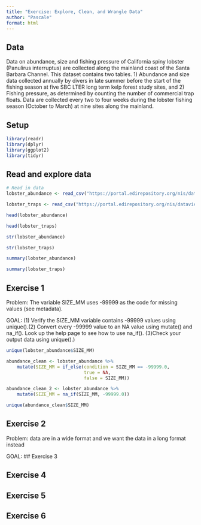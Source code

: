 ```yaml
---
title: "Exercise: Explore, Clean, and Wrangle Data"
author: "Pascale"
format: html
---
```


## Data
Data on abundance, size and fishing pressure of California spiny lobster (Panulirus interruptus) are collected along the mainland coast of the Santa Barbara Channel. This dataset contains two tables. 1) Abundance and size data collected annually by divers in late summer before the start of the fishing season at five SBC LTER long term kelp forest study sites, and 2) Fishing pressure, as determined by counting the number of commercial trap floats. Data are collected every two to four weeks during the lobster fishing season (October to March) at nine sites along the mainland.

## Setup
```r
library(readr)
library(dplyr)
library(ggplot2)
library(tidyr)
```


## Read and explore data
```r

# Read in data
lobster_abundance <- read_csv("https://portal.edirepository.org/nis/dataviewer?packageid=knb-lter-sbc.77.8&entityid=f32823fba432f58f66c06b589b7efac6")

lobster_traps <- read_csv("https://portal.edirepository.org/nis/dataviewer?packageid=knb-lter-sbc.77.8&entityid=66dd61c75bda17c23a3bce458c56ed84")

```
```r
head(lobster_abundance)

head(lobster_traps)

str(lobster_abundance)

str(lobster_traps)

summary(lobster_abundance)

summary(lobster_traps)
```

## Exercise 1
Problem: The variable SIZE_MM uses -99999 as the code for missing values (see metadata). 

GOAL: (1) Verify the SIZE_MM variable contains -99999 values using unique().(2) Convert every -99999 value to an NA value using mutate() and na_if(). Look up the help page to see how to use na_if(). (3)Check your output data using unique().)

```r
unique(lobster_abundance$SIZE_MM)
```
```r
abundance_clean <- lobster_abundance %>%
    mutate(SIZE_MM = if_else(condition = SIZE_MM == -99999.0, 
                             true = NA, 
                             false = SIZE_MM))

abundance_clean_2 <- lobster_abundance %>%
    mutate(SIZE_MM = na_if(SIZE_MM, -99999.0))

unique(abundance_clean$SIZE_MM)
```


## Exercise 2 
Problem: data are in a wide format and we want the data in a long format instead

GOAL: 
## Exercise 3 

## Exercise 4 

## Exercise 5 

## Exercise 6